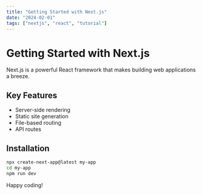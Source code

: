```yaml
---
title: "Getting Started with Next.js"
date: "2024-02-01"
tags: ["nextjs", "react", "tutorial"]
---
```


# Getting Started with Next.js

Next.js is a powerful React framework that makes building web applications a breeze.

## Key Features

- Server-side rendering
- Static site generation
- File-based routing
- API routes

## Installation

```bash
npx create-next-app@latest my-app
cd my-app
npm run dev
```

Happy coding!
